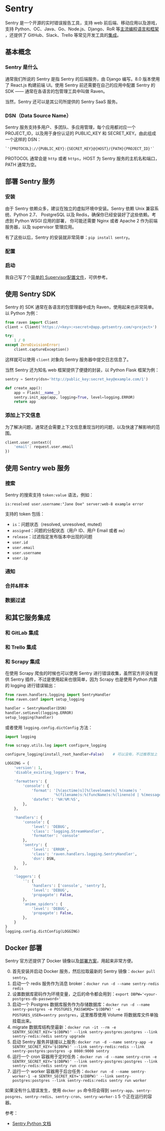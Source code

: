 # Sentry

Sentry 是一个开源的实时错误报告工具，支持 web 前后端、移动应用以及游戏，支持
Python、OC、Java、Go、Node.js、Django、RoR 等[主流编程语言和框架](https://getsentry.com/platforms/)
，还提供了 GitHub、Slack、Trello 等常见开发工具的[集成](https://getsentry.com/integrations/)。

## 基本概念

### Sentry 是什么

通常我们所说的 Sentry 是指 Sentry 的后端服务，由 Django 编写。8.0 版本使用了 React.js
构建前端 UI。使用 Sentry 前还需要在自己的应用中配置 Sentry 的 SDK ——
通常在各语言的包管理工具中叫做 Raven。

当然，Sentry 还可以是其公司所提供的 Sentry SaaS 服务。

### DSN（Data Source Name）

Sentry 服务支持多用户、多团队、多应用管理，每个应用都对应一个 PROJECT_ID，以及用于身份认证的
PUBLIC_KEY 和 SECRET_KEY。由此组成一个这样的 DSN：

    `'{PROTOCOL}://{PUBLIC_KEY}:{SECRET_KEY}@{HOST}/{PATH}{PROJECT_ID}'`

PROTOCOL 通常会是 ``http`` 或者 ``https``，HOST 为 Sentry 服务的主机名和端口，PATH
通常为空。


## 部署 Sentry 服务

### 安装

由于 Sentry 依赖众多，建议在独立的虚拟环境中安装。Sentry 依赖 Unix 兼容系统、Python 2.7、
PostgreSQL 以及 Redis，确保你已经安装好了这些依赖。考虑到 Python WSGI 应用的部署，
你可能还需要 Nginx 或者 Apache 2 作为前端服务器，以及 supervisor 管理应用。

有了这些以后，Sentry 的安装就非常简单：``pip install sentry``。

### 配置

### 启动

我自己写了个[简单的 Supervisor配置文件](https://gist.github.com/kxxoling/e26827955a191cb6ab8f)，可供参考。


## 使用 Sentry SDK

Sentry 的 SDK 通常在各语言的包管理器中成为 Raven，使用起来也非常简单。以 Python 为例：

```python
from raven import Client
client = Client('https://<key>:<secret>@app.getsentry.com/<project>')

try:
    1 / 0
except ZeroDivisionError:
    client.captureException()
```

这样就可以使用 ``client`` 对象向 Sentry 服务器中提交日志信息了。

当然 Sentry 还为知名 web 框架提供了便捷的封装，以 Python Flask 框架为例：

```python
sentry = Sentry(dsn='http://public_key:secret_key@example.com/1')

def create_app():
    app = Flask(__name__)
	sentry.init_app(app, logging=True, level=logging.ERROR)
    return app
```

### 添加上下文信息

为了解决问题，通常还会需要上下文信息重现当时的问题，以及快速了解影响的范围。

```python
client.user_context({
	'email': request.user.email
})
```


## 使用 Sentry web 服务

### 搜索

Sentry 的搜索支持 ``token:value`` 语法，例如：

	is:resolved user.username:"Jane Doe" server:web-8 example error

支持的 token 包括：

- ``is``：问题状态（resolved, unresolved, muted）
- ``assigned``：问题的分配状态（用户 ID、用户 Email 或者 ``me``）
- ``release``：过滤指定发布版本中出现的问题
- ``user.id``
- ``user.email``
- ``user.username``
- ``user.ip``

### 通知
### 合并&样本
### 数据过滤

## 和其它服务集成
### 和 GitLab 集成
### 和 Trello 集成

### 和 Scrapy 集成

在使用 Scrapy 爬虫的时候也可以使用 Sentry 进行错误收集，虽然官方并没有提供 Sentry 插件，不过是使用起来也很简单，因为 Scrapy 也是使用 Python 内置的 logging 进行错误输出：

```py
from raven.handlers.logging import SentryHandler
from raven.conf import setup_logging

handler = SentryHandler(DSN)
handler.setLevel(logging.ERROR)
setup_logging(handler)
```

或者使用 ``logging.config.dictConfig`` 方法：

```py
import logging

from scrapy.utils.log import configure_logging

configure_logging(install_root_handler=False)    # 可以没有，不过推荐加上

LOGGING = {
    'version': 1,
    'disable_existing_loggers': True,

    'formatters': {
        'console': {
            'format': '[%(asctime)s][%(levelname)s] %(name)s '
                      '%(filename)s:%(funcName)s:%(lineno)d | %(message)s',
            'datefmt': '%H:%M:%S',
        },
    },

    'handlers': {
        'console': {
            'level': 'DEBUG',
            'class': 'logging.StreamHandler',
            'formatter': 'console'
        },
        'sentry': {
            'level': 'ERROR',
            'class': 'raven.handlers.logging.SentryHandler',
            'dsn': DSN,
        },
    },

    'loggers': {
        '': {
            'handlers': ['console', 'sentry'],
            'level': 'DEBUG',
            'propagate': False,
        },
        'anime_spiders': {
            'level': 'DEBUG',
            'propagate': False,
        },
    }
}
logging.config.dictConfig(LOGGING)
```

## Docker 部署

Sentry 官方还提供了 Docker 镜像以及[部署方案](https://github.com/docker-library/docs/blob/master/sentry/variant-onbuild.md)，用起来非常方便。

0. 首先安装并启动 Docker 服务，然后拉取最新的 Sentry 镜像：``docker pull sentry``。
1. 启动一个 redis 服务作为消息 broker：``docker run -d --name sentry-redis redis``
2. 设置数据库密码作为环境变量，之后的命令都会用到：``export DBPW='<your-postgres-db-password>'``
3. 启动一个 Postgres 数据库服务作为存储数据库：``docker run -d --name sentry-postgres -e POSTGRES_PASSWORD='$(DBPW)' -e POSTGRES_USER=sentry postgres``，这里推荐使用 Volume 将数据库文件单独挂载出来。
4. migrate 数据库结构至最新：``docker run -it --rm -e SENTRY_SECRET_KEY='$(DBPW)' --link sentry-postgres:postgres --link sentry-redis:redis sentry upgrade``
5. 启动 Sentry 服务并链接以上服务: ``docker run -d --name sentry-app -e SENTRY_SECRET_KEY='$(DBPW)' --link sentry-redis:redis --link sentry-postgres:postgres -p 8080:9000 sentry``
6. 运行一个 cron 容器用于定时任务：``docker run -d --name sentry-cron -e SENTRY_SECRET_KEY='$(DBPW)' --link sentry-postgres:postgres --link sentry-redis:redis sentry run cron``
7. 运行一个 worker 容器用于后台任务：``docker run -d --name sentry-worker-1 -e SENTRY_SECRET_KEY='$(DBPW)' --link sentry-postgres:postgres --link sentry-redis:redis sentry run worker``

如果没有什么错误发生，使用 ``docker ps`` 命令将会得到 ``sentry-app``、``sentry-posgres``、``sentry-redis``、``sentry-cron``、``sentry-worker-1`` 5 个正在运行的容器。

参考：

- [Sentry Python 文档](https://docs.getsentry.com/on-premise/clients/python)

[Sentry]: https://getsentry.com/

